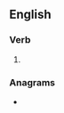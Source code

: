 ==English==

===Verb===
{{head|en|verb form}}

# {{present participle of|en|debrine|nocat=1}}

===Anagrams===
* {{anagrams|en|a=bdegiinnr|rebinding}}